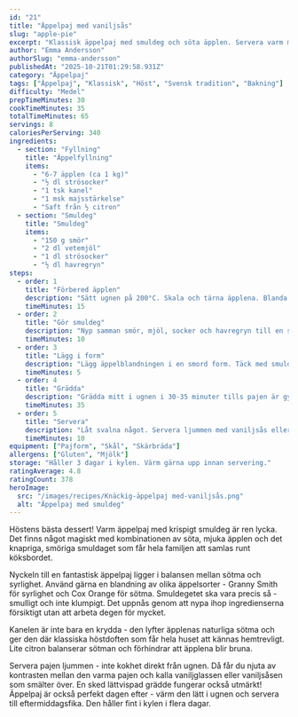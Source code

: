 ```yaml
---
id: "21"
title: "Äppelpaj med vaniljsås"
slug: "apple-pie"
excerpt: "Klassisk äppelpaj med smuldeg och söta äpplen. Servera varm med vaniljsås eller glass!"
author: "Emma Andersson"
authorSlug: "emma-andersson"
publishedAt: "2025-10-21T01:29:58.931Z"
category: "Äppelpaj"
tags: ["Äppelpaj", "Klassisk", "Höst", "Svensk tradition", "Bakning"]
difficulty: "Medel"
prepTimeMinutes: 30
cookTimeMinutes: 35
totalTimeMinutes: 65
servings: 8
caloriesPerServing: 340
ingredients:
  - section: "Fyllning"
    title: "Äppelfyllning"
    items:
      - "6-7 äpplen (ca 1 kg)"
      - "½ dl strösocker"
      - "1 tsk kanel"
      - "1 msk majsstärkelse"
      - "Saft från ½ citron"
  - section: "Smuldeg"
    title: "Smuldeg"
    items:
      - "150 g smör"
      - "2 dl vetemjöl"
      - "1 dl strösocker"
      - "½ dl havregryn"
steps:
  - order: 1
    title: "Förbered äpplen"
    description: "Sätt ugnen på 200°C. Skala och tärna äpplena. Blanda med socker, kanel, majsstärkelse och citronsaft."
    timeMinutes: 15
  - order: 2
    title: "Gör smuldeg"
    description: "Nyp samman smör, mjöl, socker och havregryn till en smulig deg."
    timeMinutes: 10
  - order: 3
    title: "Lägg i form"
    description: "Lägg äppelblandningen i en smord form. Täck med smuldegen."
    timeMinutes: 5
  - order: 4
    title: "Grädda"
    description: "Grädda mitt i ugnen i 30-35 minuter tills pajen är gyllene."
    timeMinutes: 35
  - order: 5
    title: "Servera"
    description: "Låt svalna något. Servera ljummen med vaniljsås eller glass."
    timeMinutes: 10
equipment: ["Pajform", "Skål", "Skärbräda"]
allergens: ["Gluten", "Mjölk"]
storage: "Håller 3 dagar i kylen. Värm gärna upp innan servering."
ratingAverage: 4.8
ratingCount: 378
heroImage:
  src: "/images/recipes/Knäckig-äppelpaj med-vaniljsås.png"
  alt: "Äppelpaj med smuldeg"
---
```


Höstens bästa dessert! Varm äppelpaj med krispigt smuldeg är ren lycka. Det finns något magiskt med kombinationen av söta, mjuka äpplen och det knapriga, smöriga smuldaget som får hela familjen att samlas runt köksbordet.

Nyckeln till en fantastisk äppelpaj ligger i balansen mellan sötma och syrlighet. Använd gärna en blandning av olika äppelsorter - Granny Smith för syrlighet och Cox Orange för sötma. Smuldegetet ska vara precis så - smulligt och inte klumpigt. Det uppnås genom att nypa ihop ingredienserna försiktigt utan att arbeta degen för mycket.

Kanelen är inte bara en krydda - den lyfter äpplenas naturliga sötma och ger den där klassiska höstdoften som får hela huset att kännas hemtrevligt. Lite citron balanserar sötman och förhindrar att äpplena blir bruna.

Servera pajen ljummen - inte kokhet direkt från ugnen. Då får du njuta av kontrasten mellan den varma pajen och kalla vaniljglassen eller vaniljsåsen som smälter över. En sked lättvispad grädde fungerar också utmärkt! Äppelpaj är också perfekt dagen efter - värm den lätt i ugnen och servera till eftermiddagsfika. Den håller fint i kylen i flera dagar.


